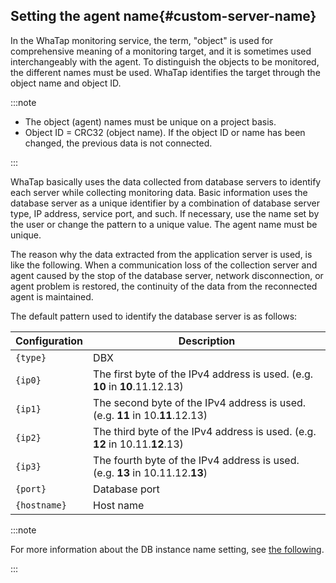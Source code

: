 ## Setting the agent name{#custom-server-name}

In the WhaTap monitoring service, the term, "object" is used for comprehensive meaning of a monitoring target, and it is sometimes used interchangeably with the agent. To distinguish the objects to be monitored, the different names must be used. WhaTap identifies the target through the object name and object ID.

:::note

-   The object (agent) names must be unique on a project basis.
-   Object ID = CRC32 (object name). If the object ID or name has been changed, the previous data is not connected.

:::

WhaTap basically uses the data collected from database servers to identify each server while collecting monitoring data. Basic information uses the database server as a unique identifier by a combination of database server type, IP address, service port, and such. If necessary, use the name set by the user or change the pattern to a unique value. The agent name must be unique.

The reason why the data extracted from the application server is used, is like the following. When a communication loss of the collection server and agent caused by the stop of the database server, network disconnection, or agent problem is restored, the continuity of the data from the reconnected agent is maintained.

The default pattern used to identify the database server is as follows:

| Configuration     | Description                                                                      |
| ----------------- | -------------------------------------------------------------------------------- |
| `{type}`          | DBX                                                                              |
| `{ip0}`           | The first byte of the IPv4 address is used. (e.g. **10** in **10**.11.12.13)     |
| `{ip1}`           | The second byte of the IPv4 address is used. (e.g. **11** in 10.**11**.12.13)    |
| `{ip2}`           | The third byte of the IPv4 address is used. (e.g. **12** in 10.11.**12**.13)     |
| `{ip3}`           | The fourth byte of the IPv4 address is used. (e.g. **13** in 10.11.12.**13**)    |
| `{port}`          | Database port                                                                    |
| `{hostname}`      | Host name                                                                        |

:::note

For more information about the DB instance name setting, see [the following](agent-dbx-settings#naming).

:::
